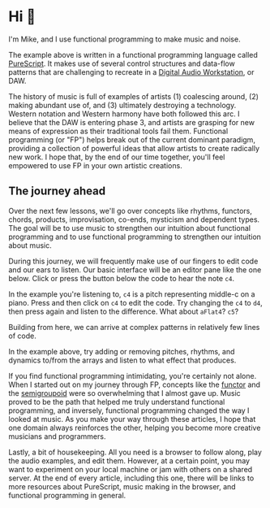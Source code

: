 
# Hi 👋

I'm Mike, and I use functional programming to make music and noise.

<Player player={introMain} code={intro} />

The example above is written in a functional programming language called [PureScript](https://purescript.org). It makes use of several control structures and data-flow patterns that are challenging to recreate in a [Digital Audio Workstation](https://en.wikipedia.org/wiki/Digital_audio_workstation), or DAW.

The history of music is full of examples of artists (1) coalescing around, (2) making abundant use of, and (3) ultimately destroying a technology. Western notation and Western harmony have both followed this arc. I believe that the DAW is entering phase 3, and artists are grasping for new means of expression as their traditional tools fail them. Functional programming (or "FP") helps break out of the current dominant paradigm, providing a collection of powerful ideas that allow artists to create radically new work. I hope that, by the end of our time together, you'll feel empowered to use FP in your own artistic creations.

## The journey ahead

Over the next few lessons, we'll go over concepts like rhythms, functors, chords, products, improvisation, co-ends, mysticism and dependent types. The goal will be to use music to strengthen our intuition about functional programming and to use functional programming to strengthen our intuition about music.

During this journey, we will frequently make use of our fingers to edit code and our ears to listen. Our basic interface will be an editor pane like the one below. Click or press the <FontAwesomeIcon icon={faPlayCircle} /> button below the code to hear the note `c4`.

<Player player={singleNoteMain} code={singleNote} />

In the example you're listening to, `c4` is a pitch representing middle-c on a piano. Press <FontAwesomeIcon icon={faStopCircle} /> and then click on `c4` to edit the code.  Try changing the `c4` to `d4`, then press <FontAwesomeIcon icon={faPlayCircle} /> again and listen to the difference. What about `aFlat4`? `c5`?

Building from here, we can arrive at complex patterns in relatively few lines of code.

<Player preload player={complexPatternMain} code={complexPattern} />

In the example above, try adding or removing pitches, rhythms, and dynamics to/from the arrays and listen to what effect that produces.

If you find functional programming intimidating, you're certainly not alone. When I started out on my journey through FP, concepts like the [functor](https://pursuit.purescript.org/packages/purescript-prelude/5.0.1/docs/Data.Functor#t:Functor) and the [semigroupoid](https://pursuit.purescript.org/packages/purescript-prelude/5.0.1/docs/Control.Semigroupoid#t:Semigroupoid) were so overwhelming that I almost gave up. Music proved to be the path that helped me truly understand functional programming, and inversely, functional programming changed the way I looked at music. As you make your way through these articles, I hope that one domain always reinforces the other, helping you become more creative musicians and programmers.

Lastly, a bit of housekeeping. All you need is a browser to follow along, play the audio examples, and edit them. However, at a certain point, you may want to experiment on your local machine or jam with others on a shared server. At the end of every article, including this one, there will be links to more resources about PureScript, music making in the browser, and functional programming in general.

<Footer />
